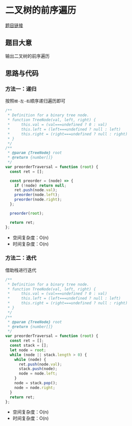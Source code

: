 # 二叉树的前序遍历

[题目链接](https://leetcode.cn/problems/binary-tree-preorder-traversal/description/)

## 题目大意

输出二叉树的前序遍历

## 思路与代码

### 方法一：递归

按照`根-左-右`顺序递归遍历即可

```js
/**
 * Definition for a binary tree node.
 * function TreeNode(val, left, right) {
 *     this.val = (val===undefined ? 0 : val)
 *     this.left = (left===undefined ? null : left)
 *     this.right = (right===undefined ? null : right)
 * }
 */
/**
 * @param {TreeNode} root
 * @return {number[]}
 */
var preorderTraversal = function (root) {
  const ret = [];

  const preorder = (node) => {
    if (!node) return null;
    ret.push(node.val);
    preorder(node.left);
    preorder(node.right);
  };

  preorder(root);

  return ret;
};
```

- 空间复杂度：O(n)
- 时间复杂度：O(n)

### 方法二：迭代

借助栈进行迭代

```js
/**
 * Definition for a binary tree node.
 * function TreeNode(val, left, right) {
 *     this.val = (val===undefined ? 0 : val)
 *     this.left = (left===undefined ? null : left)
 *     this.right = (right===undefined ? null : right)
 * }
 */
/**
 * @param {TreeNode} root
 * @return {number[]}
 */
var preorderTraversal = function (root) {
  const ret = [];
  const stack = [];
  let node = root;
  while (node || stack.length > 0) {
    while (node) {
      ret.push(node.val);
      stack.push(node);
      node = node.left;
    }
    node = stack.pop();
    node = node.right;
  }
  return ret;
};
```

- 空间复杂度：O(n)
- 时间复杂度：O(n)
